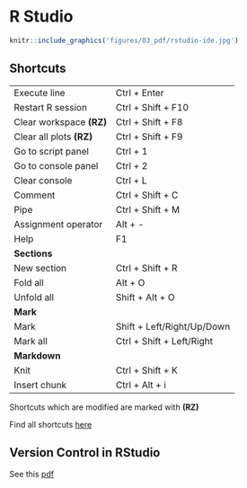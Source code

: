 # R Studio

<a href="figures/03_pdf/rstudio-ide.pdf" target="_blank"> 
```r
knitr::include_graphics('figures/03_pdf/rstudio-ide.jpg')
```
</a>


## Shortcuts

<table class = "deftab">
  <tr>
    <td>Execute line</td>
    <td>Ctrl + Enter</td>
  </tr>
  <tr>
    <td>Restart R session</td>
    <td>Ctrl + Shift + F10</td>
  </tr>
  <tr>
    <td>Clear workspace **(RZ)**</td>
    <td>Ctrl + Shift + F8</td>
  </tr>
    <tr>
    <td>Clear all plots **(RZ)**</td>
    <td>Ctrl + Shift + F9</td>
  </tr>
  <tr>
    <td>Go to script panel</td>
    <td>Ctrl + 1</td>
  </tr>
  <tr>
    <td>Go to console panel</td>
    <td>Ctrl + 2</td>
  </tr>
  <tr>
    <td>Clear console</td>
    <td>Ctrl + L</td>
  </tr>
  <tr>
    <td>Comment</td>
    <td>Ctrl + Shift + C</td>
  </tr>
  <tr>
    <td>Pipe</td>
    <td>Ctrl + Shift + M</td>
  </tr>
  <tr>
    <td>Assignment operator</td>
    <td>Alt + -</td>
  </tr>
  <tr>
    <td>Help</td>
    <td>F1</td>
  </tr>
  <tr>
    <td>**Sections**</td>
    <td></td>
  </tr>
  <tr>
    <td>New section</td>
    <td>Ctrl + Shift + R</td>
  </tr>
  <tr>
    <td>Fold all</td>
    <td>Alt + O</td>
  </tr>
  <tr>
    <td>Unfold all</td>
    <td>Shift + Alt + O</td>
  </tr>
  <tr>
    <td>**Mark**</td>
    <td></td>
  </tr>
  <tr>
    <td>Mark</td>
    <td>Shift + Left/Right/Up/Down</td>
  </tr>
  <tr>
    <td>Mark all</td>
    <td>Ctrl + Shift + Left/Right</td>
  </tr>
  <tr>
    <td>**Markdown**</td>
    <td></td>
  </tr>
  <tr>
    <td>Knit</td>
    <td>Ctrl + Shift + K</td>
  </tr>
  <tr>
    <td>Insert chunk</td>
    <td>Ctrl + Alt + i</td>
  </tr>
</table>

Shortcuts which are modified are marked with **(RZ)**

Find all shortcuts [here](https://support.rstudio.com/hc/en-us/articles/200711853-Keyboard-Shortcuts)


## Version Control in RStudio

See this <a href="figures/03_pdf/version_control_in_RStudio.pdf.pdf" target="_blank">pdf</a>


